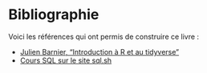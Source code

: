# Bibliographie {#biblio}

Voici les références qui ont permis de construire ce livre :


- [Julien Barnier, "Introduction à R et au tidyverse"](https://juba.github.io/tidyverse/index.html)
- [Cours SQL sur le site sql.sh](https://sql.sh/cours/jointures)